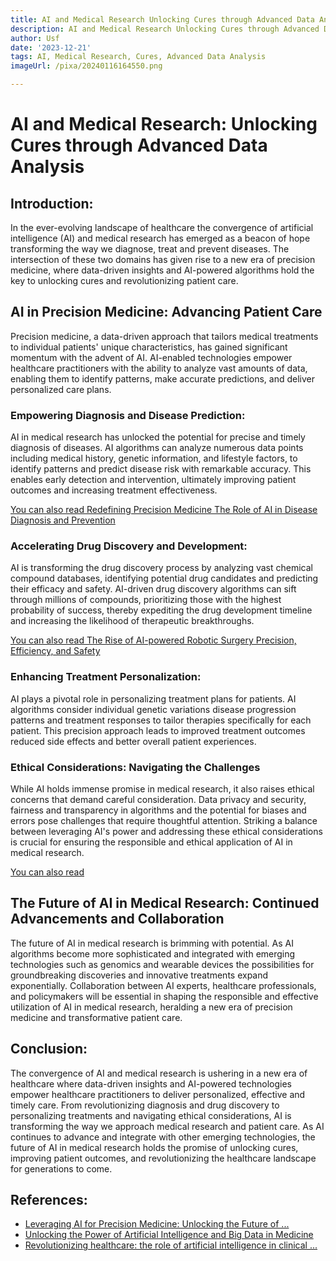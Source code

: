 ```yaml
---
title: AI and Medical Research Unlocking Cures through Advanced Data Analysis
description: AI and Medical Research Unlocking Cures through Advanced Data Analysis
author: Usf
date: '2023-12-21'
tags: AI, Medical Research, Cures, Advanced Data Analysis
imageUrl: /pixa/20240116164550.png

---
```

# **AI and Medical Research: Unlocking Cures through Advanced  Data Analysis**

##  **Introduction:**

In the ever-evolving landscape of healthcare the convergence of artificial intelligence (AI)  and medical research has emerged as a beacon of  hope transforming the way we diagnose, treat and prevent diseases. The intersection of these two  domains has given rise to a new era of precision medicine, where data-driven insights and AI-powered algorithms hold the key to unlocking cures and revolutionizing patient  care.

## **AI in Precision Medicine: Advancing Patient Care**

Precision medicine, a data-driven approach  that  tailors medical treatments to individual patients' unique characteristics, has gained  significant momentum with the advent of AI.  AI-enabled technologies empower healthcare practitioners with the ability to analyze vast amounts of data, enabling them to  identify patterns, make  accurate predictions, and deliver personalized care plans.

###  **Empowering Diagnosis and Disease  Prediction:**

AI in medical research has unlocked the  potential for precise and timely  diagnosis of  diseases. AI algorithms can analyze numerous data points including  medical history, genetic information, and  lifestyle factors, to identify patterns and predict disease risk with remarkable accuracy. This enables early detection  and intervention, ultimately improving patient  outcomes and increasing treatment effectiveness.

[You can also read Redefining Precision Medicine The Role of AI in Disease Diagnosis and Prevention](Redefining%20Precision%20Medicine%20The%20Role%20of%20AI%20in%20Disease%20Diagnosis%20and%20Prevention)


### **Accelerating Drug Discovery and Development:**

AI is transforming the drug discovery process by analyzing vast chemical compound databases, identifying potential drug candidates  and predicting their efficacy and  safety.  AI-driven drug discovery  algorithms can sift through millions of compounds, prioritizing those with the highest probability  of success, thereby expediting  the drug development timeline and increasing the likelihood of therapeutic breakthroughs.

[You can also read The Rise of AI-powered Robotic Surgery Precision, Efficiency, and Safety](The%20Rise%20of%20AI-powered%20Robotic%20Surgery%20Precision%2C%20Efficiency%2C%20and%20Safety)


### **Enhancing Treatment Personalization:**

AI plays a  pivotal role in personalizing  treatment plans for patients. AI algorithms consider individual genetic variations disease progression patterns and treatment responses to tailor therapies specifically for each patient. This precision approach leads to improved treatment outcomes reduced side effects and better overall patient experiences.

### **Ethical Considerations: Navigating  the Challenges**

While AI holds immense promise in medical research, it also raises ethical concerns that demand careful consideration. Data privacy  and security, fairness and transparency  in algorithms and the potential for biases  and  errors pose challenges that require thoughtful attention. Striking a balance between leveraging AI's power and addressing these ethical considerations is  crucial for ensuring the responsible and ethical application of AI in medical research.

[You can also read ]()


## **The Future of AI in Medical Research: Continued Advancements and Collaboration**

The future of AI  in medical research is brimming with potential. As AI algorithms become  more sophisticated and integrated with emerging technologies such as genomics and  wearable devices the possibilities for groundbreaking discoveries and innovative treatments expand exponentially.  Collaboration between AI experts, healthcare  professionals, and policymakers will be essential in shaping the responsible and effective utilization  of AI in medical  research, heralding a new era of precision medicine and transformative  patient care.

## **Conclusion:**

The convergence of AI and medical research  is ushering  in a new era  of healthcare where data-driven insights and AI-powered technologies  empower healthcare practitioners to  deliver personalized, effective and timely care. From revolutionizing diagnosis and drug discovery to personalizing treatments and navigating ethical  considerations, AI is transforming the way  we approach medical research and patient care. As AI  continues to advance and integrate  with other  emerging technologies, the future of AI in  medical research holds the promise of unlocking cures, improving patient outcomes, and revolutionizing the  healthcare landscape for  generations to come.

## References:
- [Leveraging AI for Precision Medicine: Unlocking the Future of ...](https://www.linkedin.com/pulse/leveraging-ai-precision-medicine-unlocking-future-healthcare-bates)
- [Unlocking the Power of Artificial Intelligence and Big Data in Medicine](https://www.ncbi.nlm.nih.gov/pmc/articles/PMC6874800/)
- [Revolutionizing healthcare: the role of artificial intelligence in clinical ...](https://bmcmededuc.biomedcentral.com/articles/10.1186/s12909-023-04698-z)
